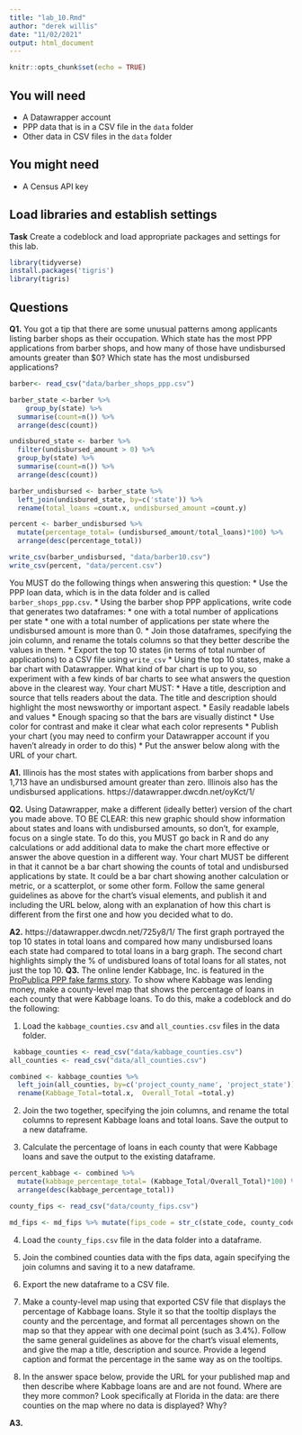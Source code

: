 ```yaml
---
title: "lab_10.Rmd"
author: "derek willis"
date: "11/02/2021"
output: html_document
---
```


```r
knitr::opts_chunk$set(echo = TRUE)
```

## You will need

* A Datawrapper account
* PPP data that is in a CSV file in the `data` folder
* Other data in CSV files in the `data` folder

## You might need

* A Census API key

## Load libraries and establish settings

**Task** Create a codeblock and load appropriate packages and settings for this lab.
```r
library(tidyverse)
install.packages('tigris')
library(tigris)

```
## Questions

**Q1.** You got a tip that there are some unusual patterns among applicants listing barber shops as their occupation. Which state has the most PPP applications from barber shops, and how many of those have undisbursed amounts greater than $0? Which state has the most undisbursed applications?
```r
barber<- read_csv("data/barber_shops_ppp.csv")

```
```r
barber_state <-barber %>% 
    group_by(state) %>% 
  summarise(count=n()) %>%
  arrange(desc(count))

```
```r
undisbured_state <- barber %>% 
  filter(undisbursed_amount > 0) %>% 
  group_by(state) %>% 
  summarise(count=n()) %>% 
  arrange(desc(count))
```
```r
barber_undisbursed <- barber_state %>% 
  left_join(undisbured_state, by=c('state')) %>% 
  rename(total_loans =count.x, undisbursed_amount =count.y)

percent <- barber_undisbursed %>% 
  mutate(percentage_total= (undisbursed_amount/total_loans)*100) %>%
  arrange(desc(percentage_total))

```
```r
write_csv(barber_undisbursed, "data/barber10.csv")
write_csv(percent, "data/percent.csv")
```
You MUST do the following things when answering this question:
* Use the PPP loan data, which is in the data folder and is called `barber_shops_ppp.csv`.
* Using the barber shop PPP applications, write code that generates two dataframes:
  * one with a total number of applications per state
  * one with a total number of applications per state where the undisbursed amount is more than 0.
* Join those dataframes, specifying the join column, and rename the totals columns so that they better describe the values in them.
* Export the top 10 states (in terms of total number of applications) to a CSV file using `write_csv`
* Using the top 10 states, make a bar chart with Datawrapper. What kind of bar chart is up to you, so experiment with a few kinds of bar charts to see what answers the question above in the clearest way. Your chart MUST:
  * Have a title, description and source that tells readers about the data. The title and description should highlight the most newsworthy or important aspect.
  * Easily readable labels and values
  * Enough spacing so that the bars are visually distinct
  * Use color for contrast and make it clear what each color represents
* Publish your chart (you may need to confirm your Datawrapper account if you haven't already in order to do this)
* Put the answer below along with the URL of your chart.

**A1.**
Illinois has the most states with applications from barber shops and 1,713 have an undisbursed amount greater than zero. 
Illinois also has the undisbursed applications.
https://datawrapper.dwcdn.net/oyKct/1/

**Q2.** Using Datawrapper, make a different (ideally better) version of the chart you made above. TO BE CLEAR: this new graphic should show information about states and loans with undisbursed amounts, so don't, for example, focus on a single state. To do this, you MUST go back in R and do any calculations or add additional data to make the chart more effective or answer the above question in a different way. Your chart MUST be different in that it cannot be a bar chart showing the counts of total and undisbursed applications by state. It could be a bar chart showing another calculation or metric, or a scatterplot, or some other form. Follow the same general guidelines as above for the chart's visual elements, and publish it and including the URL below, along with an explanation of how this chart is different from the first one and how you decided what to do.

**A2.**
https://datawrapper.dwcdn.net/725y8/1/
The first graph portrayed the top 10 states in total loans and compared how many undisbursed loans each state had compared to total loans in a barg graph. The second chart highlights simply the % of undisbured loans of total loans for all states, not just the top 10.
**Q3.** The online lender Kabbage, Inc. is featured in the [ProPublica PPP fake farms story](https://www.propublica.org/article/ppp-farms). To show where Kabbage was lending money, make a county-level map that shows the percentage of loans in each county that were Kabbage loans. To do this, make a codeblock and do the following:

1. Load the `kabbage_counties.csv` and `all_counties.csv` files in the data folder.
```r
 kabbage_counties <- read_csv("data/kabbage_counties.csv")
all_counties <- read_csv("data/all_counties.csv")

```
```r
combined <- kabbage_counties %>% 
  left_join(all_counties, by=c('project_county_name', 'project_state')) %>% 
  rename(Kabbage_Total=total.x,  Overall_Total =total.y)

```
2. Join the two together, specifying the join columns, and rename the total columns to represent Kabbage loans and total loans. Save the output to a new dataframe.

3. Calculate the percentage of loans in each county that were Kabbage loans and save the output to the existing dataframe.
```r
percent_kabbage <- combined %>% 
  mutate(kabbage_percentage_total= (Kabbage_Total/Overall_Total)*100) %>% 
  arrange(desc(kabbage_percentage_total))

```
```r
county_fips <- read_csv("data/county_fips.csv")
```
```r
md_fips <- md_fips %>% mutate(fips_code = str_c(state_code, county_code))

```
4. Load the `county_fips.csv` file in the data folder into a dataframe.
5. Join the combined counties data with the fips data, again specifying the join columns and saving it to a new dataframe.


6. Export the new dataframe to a CSV file.
7. Make a county-level map using that exported CSV file that displays the percentage of Kabbage loans. Style it so that the tooltip displays the county and the percentage, and format all percentages shown on the map so that they appear with one decimal point (such as 3.4%). Follow the same general guidelines as above for the chart's visual elements, and give the map a title, description and source. Provide a legend caption and format the percentage in the same way as on the tooltips.
8. In the answer space below, provide the URL for your published map and then describe where Kabbage loans are and are not found. Where are they more common? Look specifically at Florida in the data: are there counties on the map where no data is displayed? Why?

**A3.**  
